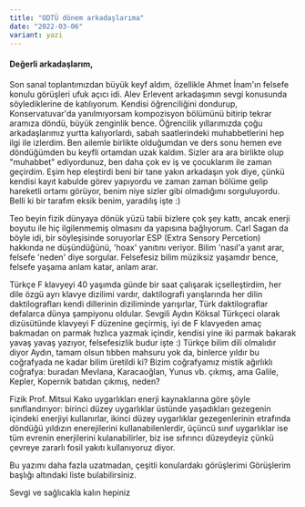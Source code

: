 ```yaml
---
title: "ODTÜ dönem arkadaşlarıma"
date: "2022-03-06"
variant: yazi
---
```


#### Değerli arkadaşlarım,

Son sanal toplantımızdan büyük keyf aldım, özellikle Ahmet İnam'ın felsefe konulu görüşleri ufuk açıcı idi.
Alev Erlevent arkadaşımın sevgi konusunda söylediklerine de katılıyorum. Kendisi öğrenciliğini dondurup,
Konservatuvar'da yanılmıyorsam kompozisyon bölümünü bitirip tekrar aramıza döndü, büyük zenginlik bence.
Öğrencilik yıllarımızda çoğu arkadaşlarımız yurtta kalıyorlardı, sabah saatlerindeki muhabbetlerini hep ilgi ile izlerdim.
Ben ailemle birlikte olduğumdan ve ders sonu hemen eve döndüğümden bu keyfli ortamdan uzak kaldım. Sizler ara ara
birlikte olup "muhabbet" ediyordunuz, ben daha çok ev iş ve çocuklarım ile zaman geçirdim. Eşim hep eleştirdi beni
bir tane yakın arkadaşın yok diye, çünkü kendisi kayıt kabulde görev yapıyordu ve zaman zaman bölüme gelip hareketli
ortamı görüyor, benim niye sizler gibi olmadığımı sorguluyordu. Belli ki bir tarafım eksik benim, yaradılış işte :&rpar;

Teo beyin fizik dünyaya dönük yüzü tabii bizlere çok şey kattı, ancak enerji boyutu ile hiç ilgilenmemiş olmasını da
yapısına bağlıyorum. Carl Sagan da böyle idi, bir söyleşisinde soruyorlar ESP (Extra Sensory Percetion) hakkında
ne düşündüğünü, 'hoax' yanıtını veriyor. Bilim 'nasıl'a yanıt arar, felsefe 'neden' diye sorgular. Felsefesiz bilim
müziksiz yaşamdır bence, felsefe yaşama anlam katar, anlam arar.

Türkçe F klavyeyi 40 yaşımda günde bir saat çalışarak içselleştirdim, her dile özgü ayrı klavye dizilimi vardır,
daktilografi yarışlarında her dilin daktilografları kendi dillerinin diziliminde yarışırlar, Türk daktilograflar
defalarca dünya şampiyonu oldular. Sevgili Aydın Köksal Türkçeci olarak dizüsütünde klavyeyi F düzenine geçirmiş,
iyi de F klavyeden amaç bakmadan on parmak hızlıca yazmak içindir, kendisi yine iki parmak bakarak yavaş yavaş
yazıyor, felsefesizlik budur işte :&rpar; Türkçe bilim dili olmalıdır diyor Aydın, tamam olsun tıbben mahsuru
yok da, binlerce yıldır bu coğrafyada ne kadar bilim üretildi ki? Bizim coğrafyamız mistik ağırlıklı coğrafya:
buradan Mevlana, Karacaoğlan, Yunus vb. çıkmış, ama Galile, Kepler, Kopernik batıdan çıkmış, neden?

Fizik Prof. Mitsui Kako uygarlıkları enerji kaynaklarına göre şöyle sınıflandırıyor: birinci düzey uygarlıklar
üstünde yaşadıkları gezegenin içindeki enerjiyi kullanırlar, ikinci düzey uygarlıklar gezegenlerinin etrafında
döndüğü yıldızın enerejilerini kullanabilenlerdir, üçüncü sınıf uygarlıklar ise tüm evrenin enerjilerini
kulanabilirler, biz ise sıfırıncı düzeydeyiz çünkü çevreye zararlı fosil yakıtı kullanıyoruz diyor.

Bu yazımı daha fazla uzatmadan, çeşitli konulardakı görüşlerimi Görüşlerim başlığı altındaki liste bulabilirsiniz.

Sevgi ve sağlıcakla kalın hepiniz
